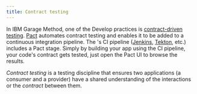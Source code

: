 ```yaml
---
title: Contract testing
---
```



In IBM Garage Method, one of the Develop practices is [contract-driven testing](https://www.ibm.com/garage/method/practices/code/contract-driven-testing). [Pact](https://docs.pact.io/) automates contract testing and enables it to be added to a continuous integration pipeline. The <Globals name="env" />'s CI pipeline ([Jenkins](/tools/jenkins), [Tekton](/tools/tekton/), etc.) includes a Pact stage. Simply by building your app using the CI pipeline, your code's contract gets tested, just open the Pact UI to browse the results.

_Contract testing_ is a testing discipline that ensures two applications (a consumer and
a provider) have a shared understanding of the interactions or the _contract_ between them.
